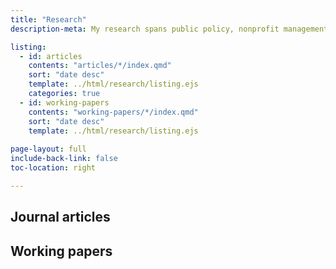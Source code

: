 ---
title: "Research"
description-meta: My research spans public policy, nonprofit management, political science, and international relations. I study human rights and international nonprofit management and I focus on authoritarian regulation of civil society and international NGO responses to administrative crackdown. I also research causal inference methods, particularly using panel data.

listing:
  - id: articles
    contents: "articles/*/index.qmd"
    sort: "date desc"
    template: ../html/research/listing.ejs
    categories: true
  - id: working-papers
    contents: "working-papers/*/index.qmd"
    sort: "date desc"
    template: ../html/research/listing.ejs
    
page-layout: full
include-back-link: false
toc-location: right

---


## Journal articles

:::{#articles}
:::


## Working papers

:::{#working-papers}
:::
